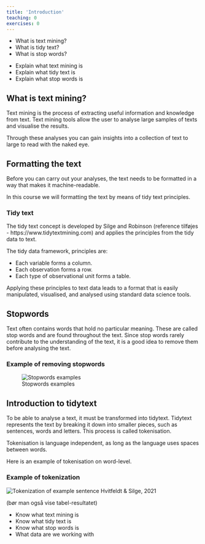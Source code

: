 ```yaml
---
title: 'Introduction'
teaching: 0
exercises: 0
---
```


:::::::::::::::::::::::::::::::::::::: questions 

- What is text mining?
- What is tidy text?
- What is stop words?


::::::::::::::::::::::::::::::::::::::::::::::::

::::::::::::::::::::::::::::::::::::: objectives

- Explain what text mining is
- Explain what tidy text is
- Explain what stop words is

::::::::::::::::::::::::::::::::::::::::::::::::

## What is text mining?
Text mining is the process of extracting useful information and knowledge from text. Text mining tools allow the user to analyse large samples of texts and visualise the results.

Through these analyses you can gain insights into a collection of text 
to large to read with the naked eye.


## Formatting the text
Before you can carry out your analyses, the text needs to be formatted in a way that makes it machine-readable.

In this course we will formatting the text by means of tidy text principles.

:::: callout

### Tidy text

The tidy text concept is developed by Silge and Robinson (reference tilføjes - https://www.tidytextmining.com) and applies the principles from the tidy data to text.

The tidy data framework, principles are:

* Each variable forms a column.
* Each observation forms a row.
* Each type of observational unit forms a table.

Applying these principles to text data leads to a format that is easily manipulated, visualised, and analysed using standard data science tools.

::::::

## Stopwords
Text often contains words that hold no particular meaning. These are called stop words and are found throughout the text. Since stop words rarely contribute to the understanding of the text, it is a good idea to remove them before analysing the text.

:::: callout

### Example of removing stopwords

![Stopwords examples](./fig/Stopwords.png)
::::::

## Introduction to tidytext
To be able to analyse a text, it must be transformed into tidytext. Tidytext represents the text by breaking it down into smaller pieces, such as sentences, words and letters. This process is called tokenisation.

Tokenisation is language  independent, as long as the language uses spaces between words.

Here is an example of tokenisation on word-level.

:::: callout

### Example of tokenization

![Tokenization of example sentence](./fig/Tokenization.png)
Hvitfeldt & Silge, 2021

(bør man også vise tabel-resultatet)

::::::




::::::::::::::::::::::::::::::::::::: keypoints 

- Know what text mining is
- Know what tidy text is
- Know what stop words is
- What data are we working with

::::::::::::::::::::::::::::::::::::::::::::::::
